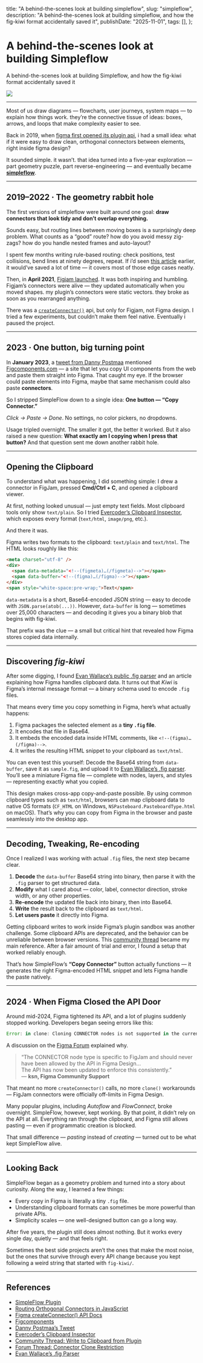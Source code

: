   title: "A behind-the-scenes look at building simpleflow",
  slug: "simpleflow",
  description:
    "A behind-the-scenes look at building simpleflow, and how the fig-kiwi format accidentally saved it",
  publishDate: "2025-11-01",
  tags: [],
};

# A behind-the-scenes look at building Simpleflow

A behind-the-scenes look at building Simpleflow, and how the fig-kiwi format accidentally saved it

<img src="src/assets/simpleflow/cover.png" />

---

Most of us draw diagrams — flowcharts, user journeys, system maps — to explain how things work. they’re the connective tissue of ideas: boxes, arrows, and loops that make complexity easier to see.

Back in 2019, when [figma first opened its plugin api](https://www.figma.com/community/plugins), i had a small idea: what if it were easy to draw clean, orthogonal connectors between elements, right inside figma design?

It sounded simple. it wasn’t. that idea turned into a five-year exploration — part geometry puzzle, part reverse-engineering — and eventually became [**simpleflow**](https://www.figma.com/community/plugin/751821593330638172/simpleflow-figjam-connectors-everywhere).

---

## 2019–2022 · The geometry rabbit hole

The first versions of simpleflow were built around one goal: **draw connectors that look tidy and don’t overlap everything.**

Sounds easy, but routing lines between moving boxes is a surprisingly deep problem. What counts as a “good” route? how do you avoid messy zig-zags? how do you handle nested frames and auto-layout?

I spent few months writing rule-based routing: check positions, test collisions, bend lines at ninety degrees, repeat. If i’d seen [this article](https://medium.com/swlh/routing-orthogonal-diagram-connectors-in-javascript-191dc2c5ff70) earlier, it would’ve saved a lot of time — it covers most of those edge cases neatly.

Then, in **April 2021**, [Figjam launched](https://www.figma.com/figjam/). It was both inspiring and humbling. Figjam’s connectors were alive — they updated automatically when you moved shapes. my plugin’s connectors were static vectors. they broke as soon as you rearranged anything.

There was a [`createConnector()`](https://developers.figma.com/docs/plugins/api/properties/figma-createconnector/) api, but only for Figjam, not Figma design. I tried a few experiments, but couldn’t make them feel native. Eventually i paused the project.

---

## 2023 · One button, big turning point

In **January 2023**, a [tweet from Danny Postmaa](https://x.com/dannypostmaa/status/1612345747495874561) mentioned [Figcomponents.com](https://www.figcomponents.com/) — a site that let you copy UI components from the web and paste them straight into Figma. That caught my eye. If the browser could paste elements into Figma, maybe that same mechanism could also paste **connectors**.

So I stripped SimpleFlow down to a single idea: **One button — “Copy Connector.”**

_Click → Paste → Done_. No settings, no color pickers, no dropdowns.

Usage tripled overnight. The smaller it got, the better it worked. But it also raised a new question: **What exactly am I copying when I press that button?** And that question sent me down another rabbit hole.

---

## Opening the Clipboard

To understand what was happening, I did something simple: I drew a connector in FigJam, pressed **Cmd/Ctrl + C**, and opened a clipboard viewer.

At first, nothing looked unusual — just empty text fields. Most clipboard tools only show `text/plain`. So I tried [Evercoder’s Clipboard Inspector](https://github.com/evercoder/clipboard-inspector), which exposes every format (`text/html`, `image/png`, etc.).

And there it was.

Figma writes two formats to the clipboard: `text/plain` and `text/html`. The HTML looks roughly like this:

```html
<meta charset="utf-8" />
<div>
  <span data-metadata="<!--(figmeta)…(/figmeta)-->"></span>
  <span data-buffer="<!--(figma)…(/figma)-->"></span>
</div>
<span style="white-space:pre-wrap;">Text</span>
```

`data-metadata` is a short, Base64-encoded JSON string — easy to decode with `JSON.parse(atob(...))`. However, `data-buffer` is long — sometimes over 25,000 characters — and decoding it gives you a binary blob that begins with fig-kiwi.

That prefix was the clue — a small but critical hint that revealed how Figma stores copied data internally.

---

## Discovering _fig-kiwi_

After some digging, I found [Evan Wallace’s public .fig parser](https://madebyevan.com/figma/fig-file-parser/) and an article explaining how Figma handles clipboard data. It turns out that _Kiwi_ is Figma’s internal message format — a binary schema used to encode `.fig` files.

That means every time you copy something in Figma, here’s what actually happens:

1. Figma packages the selected element as a **tiny `.fig` file**.
2. It encodes that file in Base64.
3. It embeds the encoded data inside HTML comments, like `<!--(figma)…(/figma)-->`.
4. It writes the resulting HTML snippet to your clipboard as `text/html`.

You can even test this yourself: Decode the Base64 string from `data-buffer`, save it as `sample.fig`, and upload it to [Evan Wallace’s .fig parser](https://madebyevan.com/figma/fig-file-parser/). You’ll see a miniature Figma file — complete with nodes, layers, and styles — representing exactly what you copied.

This design makes cross-app copy-and-paste possible. By using common clipboard types such as `text/html`, browsers can map clipboard data to native OS formats (`CF_HTML` on Windows, `NSPasteboard.PasteboardType.html` on macOS). That’s why you can copy from Figma in the browser and paste seamlessly into the desktop app.

---

## Decoding, Tweaking, Re-encoding

Once I realized I was working with actual `.fig` files, the next step became clear.

1. **Decode** the `data-buffer` Base64 string into binary, then parse it with the `.fig` parser to get structured data.
2. **Modify** what I cared about — color, label, connector direction, stroke width, or any other properties.
3. **Re-encode** the updated file back into binary, then into Base64.
4. **Write** the result back to the clipboard as `text/html`.
5. **Let users paste** it directly into Figma.

Getting clipboard writes to work inside Figma’s plugin sandbox was another challenge. Some clipboard APIs are deprecated, and the behavior can be unreliable between browser versions. This [community thread](https://forum.figma.com/ask-the-community-7/write-to-clipboard-from-custom-plugin-23974) became my main reference. After a fair amount of trial and error, I found a setup that worked reliably enough.

That’s how SimpleFlow’s **“Copy Connector”** button actually functions — it generates the right Figma-encoded HTML snippet and lets Figma handle the paste natively.

---

## 2024 · When Figma Closed the API Door

Around mid-2024, Figma tightened its API, and a lot of plugins suddenly stopped working. Developers began seeing errors like this:

```js
Error: in clone: Cloning CONNECTOR nodes is not supported in the current editor
```

A discussion on the [Figma Forum](https://forum.figma.com/ask-the-community-7/has-figma-changed-or-restricted-its-clone-function-api-43505) explained why.

> “The CONNECTOR node type is specific to FigJam and should never have been allowed by the API in Figma Design…  
> The API has now been updated to enforce this consistently.”  
> — **ksn, Figma Community Support**

That meant no more `createConnector()` calls, no more `clone()` workarounds — FigJam connectors were officially off-limits in Figma Design.

Many popular plugins, including _Autoflow_ and _FlowConnect_, broke overnight. SimpleFlow, however, kept working. By that point, it didn’t rely on the API at all. Everything ran through the clipboard, and Figma still allows pasting — even if programmatic creation is blocked.

That small difference — _pasting_ instead of _creating_ — turned out to be what kept SimpleFlow alive.

---

## Looking Back

SimpleFlow began as a geometry problem and turned into a story about curiosity. Along the way, I learned a few things:

- Every copy in Figma is literally a tiny `.fig` file.
- Understanding clipboard formats can sometimes be more powerful than private APIs.
- Simplicity scales — one well-designed button can go a long way.

After five years, the plugin still does almost nothing. But it works every single day, quietly — and that feels right.

Sometimes the best side projects aren’t the ones that make the most noise, but the ones that survive through every API change because you kept following a weird string that started with `fig-kiwi/`.

---

## References

- [SimpleFlow Plugin](https://www.figma.com/community/plugin/751821593330638172/simpleflow-figjam-connectors-everywhere)
- [Routing Orthogonal Connectors in JavaScript](https://medium.com/swlh/routing-orthogonal-diagram-connectors-in-javascript-191dc2c5ff70)
- [Figma createConnector() API Docs](https://developers.figma.com/docs/plugins/api/properties/figma-createconnector/)
- [Figcomponents](https://www.figcomponents.com/)
- [Danny Postmaa’s Tweet](https://x.com/dannypostmaa/status/1612345747495874561)
- [Evercoder’s Clipboard Inspector](https://github.com/evercoder/clipboard-inspector)
- [Community Thread: Write to Clipboard from Plugin](https://forum.figma.com/ask-the-community-7/write-to-clipboard-from-custom-plugin-23974)
- [Forum Thread: Connector Clone Restriction](https://forum.figma.com/ask-the-community-7/has-figma-changed-or-restricted-its-clone-function-api-43505)
- [Evan Wallace’s .fig Parser](https://madebyevan.com/figma/fig-file-parser/)

